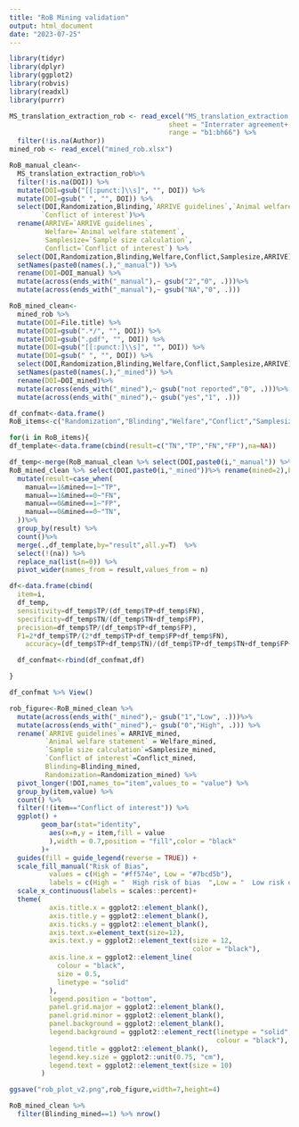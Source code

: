```yaml
---
title: "RoB Mining validation"
output: html_document
date: "2023-07-25"
---
```


```r
library(tidyr)
library(dplyr)
library(ggplot2)
library(robvis)
library(readxl)
library(purrr)
```

```r
MS_translation_extraction_rob <- read_excel("MS_translation_extraction.xlsx", 
                                        sheet = "Interrater agreement+ Risk of B", 
                                        range = "b1:bh66") %>% 
  filter(!is.na(Author))
mined_rob <- read_excel("mined_rob.xlsx")
```


```r
RoB_manual_clean<-
  MS_translation_extraction_rob%>%
  filter(!is.na(DOI)) %>% 
  mutate(DOI=gsub("[[:punct:]\\s]", "", DOI)) %>% 
  mutate(DOI=gsub(" ", "", DOI)) %>% 
  select(DOI,Randomization,Blinding,`ARRIVE guidelines`,`Animal welfare statement`,`Sample size calculation`,
        `Conflict of interest`)%>% 
  rename(ARRIVE=`ARRIVE guidelines`,
         Welfare=`Animal welfare statement`,
         Samplesize=`Sample size calculation`,
         Conflict=`Conflict of interest`) %>% 
  select(DOI,Randomization,Blinding,Welfare,Conflict,Samplesize,ARRIVE) %>% 
  setNames(paste0(names(.),"_manual")) %>% 
  rename(DOI=DOI_manual) %>% 
  mutate(across(ends_with("_manual"),~ gsub("2","0", .)))%>% 
  mutate(across(ends_with("_manual"),~ gsub("NA","0", .)))
```

```r
RoB_mined_clean<-
  mined_rob %>% 
  mutate(DOI=File.title) %>% 
  mutate(DOI=gsub(".*/", "", DOI)) %>% 
  mutate(DOI=gsub(".pdf", "", DOI)) %>% 
  mutate(DOI=gsub("[[:punct:]\\s]", "", DOI)) %>% 
  mutate(DOI=gsub(" ", "", DOI)) %>% 
  select(DOI,Randomization,Blinding,Welfare,Conflict,Samplesize,ARRIVE) %>% 
  setNames(paste0(names(.),"_mined")) %>% 
  rename(DOI=DOI_mined)%>% 
  mutate(across(ends_with("_mined"),~ gsub("not reported","0", .)))%>% 
  mutate(across(ends_with("_mined"),~ gsub("yes","1", .)))
```

```r
df_confmat<-data.frame()
RoB_items<-c("Randomization","Blinding","Welfare","Conflict","Samplesize","ARRIVE")

for(i in RoB_items){
df_template<-data.frame(cbind(result=c("TN","TP","FN","FP"),na=NA))

df_temp<-merge(RoB_manual_clean %>% select(DOI,paste0(i,"_manual")) %>% rename(manual=2),
RoB_mined_clean %>% select(DOI,paste0(i,"_mined"))%>% rename(mined=2),by="DOI") %>% 
  mutate(result=case_when(
    manual==1&mined==1~"TP",
    manual==1&mined==0~"FN",
    manual==0&mined==1~"FP",
    manual==0&mined==0~"TN",
  ))%>%
  group_by(result) %>% 
  count()%>%
  merge(.,df_template,by="result",all.y=T)  %>%
  select(!(na)) %>%
  replace_na(list(n=0)) %>%
  pivot_wider(names_from = result,values_from = n)

df<-data.frame(cbind(
  item=i,
  df_temp,
  sensitivity=df_temp$TP/(df_temp$TP+df_temp$FN),
  specificity=df_temp$TN/(df_temp$TN+df_temp$FP),
  precision=df_temp$TP/(df_temp$TP+df_temp$FP),
  F1=2*df_temp$TP/(2*df_temp$TP+df_temp$FP+df_temp$FN),
    accuracy=(df_temp$TP+df_temp$TN)/(df_temp$TP+df_temp$TN+df_temp$FP+df_temp$FN)))

  df_confmat<-rbind(df_confmat,df)

}

df_confmat %>% View()

```

```r
rob_figure<-RoB_mined_clean %>% 
  mutate(across(ends_with("_mined"),~ gsub("1","Low", .)))%>% 
  mutate(across(ends_with("_mined"),~ gsub("0","High", .))) %>% 
  rename(`ARRIVE guidelines`= ARRIVE_mined,
         `Animal welfare statement` = Welfare_mined,
         `Sample size calculation`=Samplesize_mined,
         `Conflict of interest`=Conflict_mined,
         Blinding=Blinding_mined,
         Randomization=Randomization_mined) %>% 
  pivot_longer(!DOI,names_to="item",values_to = "value") %>% 
  group_by(item,value) %>% 
  count() %>% 
  filter(!(item=="Conflict of interest")) %>% 
  ggplot() +
        geom_bar(stat="identity",
          aes(x=n,y = item,fill = value
          ),width = 0.7,position = "fill",color = "black"
        )+
  guides(fill = guide_legend(reverse = TRUE)) +
  scale_fill_manual("Risk of Bias",
          values = c(High = "#ff574e", Low = "#7bcd5b"),
          labels = c(High = "  High risk of bias  ",Low = "  Low risk of bias   "))+
  scale_x_continuous(labels = scales::percent)+
  theme(
          axis.title.x = ggplot2::element_blank(),
          axis.title.y = ggplot2::element_blank(),
          axis.ticks.y = ggplot2::element_blank(),
          axis.text.x=element_text(size=12),
          axis.text.y = ggplot2::element_text(size = 12,
                                              color = "black"),
          axis.line.x = ggplot2::element_line(
            colour = "black",
            size = 0.5,
            linetype = "solid"
          ),
          legend.position = "bottom",
          panel.grid.major = ggplot2::element_blank(),
          panel.grid.minor = ggplot2::element_blank(),
          panel.background = ggplot2::element_blank(),
          legend.background = ggplot2::element_rect(linetype = "solid",
                                                    colour = "black"),
          legend.title = ggplot2::element_blank(),
          legend.key.size = ggplot2::unit(0.75, "cm"),
          legend.text = ggplot2::element_text(size = 10)
        )
```

```r
ggsave("rob_plot_v2.png",rob_figure,width=7,height=4)
```


```r
RoB_mined_clean %>% 
  filter(Blinding_mined==1) %>% nrow()
```




